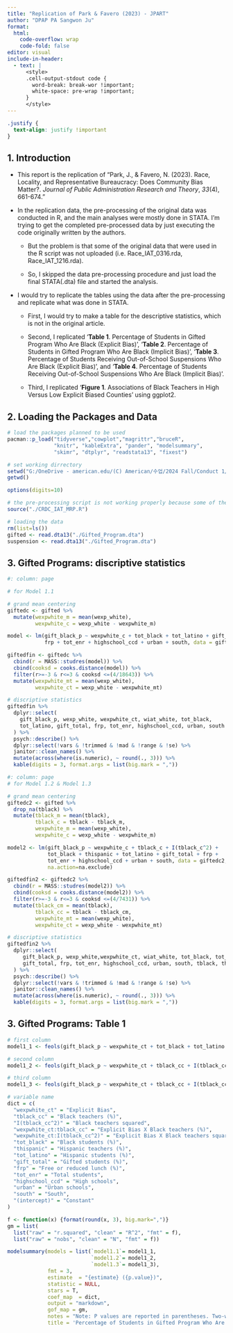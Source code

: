 ```yaml
---
title: "Replication of Park & Favero (2023) - JPART"
author: "DPAP PA Sangwon Ju"
format: 
  html:
    code-overflow: wrap
    code-fold: false
editor: visual
include-in-header:
  - text: |
      <style>
      .cell-output-stdout code {
        word-break: break-wor !important;
        white-space: pre-wrap !important;
      }
      </style>
---
```


```css
.justify {
  text-align: justify !important
}
```

::: justify
## 1. Introduction

-   This report is the replication of "Park, J., & Favero, N. (2023). Race, Locality, and Representative Bureaucracy: Does Community Bias Matter?. *Journal of Public Administration Research and Theory*, *33*(4), 661-674."

-   In the replication data, the pre-processing of the original data was conducted in R, and the main analyses were mostly done in STATA. I'm trying to get the completed pre-processed data by just executing the code originally written by the authors.

    -   But the problem is that some of the original data that were used in the R script was not uploaded (i.e. Race_IAT_0316.rda, Race_IAT_1216.rda).

    -   So, I skipped the data pre-processing procedure and just load the final STATA(.dta) file and started the analysis.

-   I would try to replicate the tables using the data after the pre-processing and replicate what was done in STATA.

    -   First, I would try to make a table for the descriptive statistics, which is not in the original article.

    -   Second, I replicated '**Table 1**. Percentage of Students in Gifted Program Who Are Black (Explicit Bias)', '**Table 2**. Percentage of Students in Gifted Program Who Are Black (Implicit Bias)', '**Table 3**. Percentage of Students Receiving Out-of-School Suspensions Who Are Black (Explicit Bias)', and '**Table 4**. Percentage of Students Receiving Out-of-School Suspensions Who Are Black (Implicit Bias)'.

    -   Third, I replicated '**Figure 1**. Associations of Black Teachers in High Versus Low Explicit Biased Counties' using ggplot2.

## 2. Loading the Packages and Data

```r
# load the packages planned to be used 
pacman::p_load("tidyverse","cowplot","magrittr","bruceR", 
               "knitr", "kableExtra", "pander", "modelsummary",
               "skimr", "dtplyr", "readstata13", "fixest")

# set working dirrectory
setwd("G:/OneDrive - american.edu/(C) American/수업/2024 Fall/Conduct 1/replication/ReplicationParkFavero2023")
getwd() 

options(digits=10)
```

```r
# the pre-processing script is not working properly because some of the rda files are missing
source("./CRDC_IAT_MRP.R") 
```

```r
# loading the data 
rm(list=ls())
gifted <- read.dta13("./Gifted_Program.dta")
suspension <- read.dta13("./Gifted_Program.dta")
```

## 3. Gifted Programs: discriptive statistics

```r
#: column: page

# for Model 1.1

# grand mean centering 
giftedc <- gifted %>%
  mutate(wexpwhite_m = mean(wexp_white),
         wexpwhite_c = wexp_white - wexpwhite_m)

model <- lm(gift_black_p ~ wexpwhite_c + tot_black + tot_latino + gift_total + 
            frp + tot_enr + highschool_ccd + urban + south, data = giftedc)

giftedfin <- giftedc %>% 
  cbind(r = MASS::studres(model)) %>% 
  cbind(cooksd = cooks.distance(model)) %>% 
  filter(r>=-3 & r<=3 & cooksd <=(4/18643)) %>%
  mutate(wexpwhite_mt = mean(wexp_white),
         wexpwhite_ct = wexp_white - wexpwhite_mt)

# discriptive statistics 
giftedfin %>%
  dplyr::select(
    gift_black_p, wexp_white, wexpwhite_ct, wiat_white, tot_black, 
    tot_latino, gift_total, frp, tot_enr, highschool_ccd, urban, south
  ) %>%
  psych::describe() %>% 
  dplyr::select(!vars & !trimmed & !mad & !range & !se) %>%
  janitor::clean_names() %>% 
  mutate(across(where(is.numeric), ~ round(., 3))) %>% 
  kable(digits = 3, format.args = list(big.mark = ",")) 
```

```r
#: column: page
# for Model 1.2 & Model 1.3

# grand mean centering 
giftedc2 <- gifted %>%
  drop_na(tblack) %>% 
  mutate(tblack_m = mean(tblack),
         tblack_c = tblack - tblack_m, 
         wexpwhite_m = mean(wexp_white),
         wexpwhite_c = wexp_white - wexpwhite_m)

model2 <- lm(gift_black_p ~ wexpwhite_c + tblack_c + I(tblack_c^2) + 
             tot_black + thispanic + tot_latino + gift_total + frp + 
             tot_enr + highschool_ccd + urban + south, data = giftedc2,
             na.action=na.exclude) 

giftedfin2 <- giftedc2 %>% 
  cbind(r = MASS::studres(model2)) %>% 
  cbind(cooksd = cooks.distance(model2)) %>% 
  filter(r>=-3 & r<=3 & cooksd <=(4/7431)) %>%
  mutate(tblack_cm = mean(tblack),
         tblack_cc = tblack - tblack_cm,
         wexpwhite_mt = mean(wexp_white),
         wexpwhite_ct = wexp_white - wexpwhite_mt)

# discriptive statistics 
giftedfin2 %>%
  dplyr::select(
     gift_black_p, wexp_white,wexpwhite_ct, wiat_white, tot_black, tot_latino,
     gift_total, frp, tot_enr, highschool_ccd, urban, south, tblack, thispanic
  ) %>%
  psych::describe() %>% 
  dplyr::select(!vars & !trimmed & !mad & !range & !se) %>%
  janitor::clean_names() %>% 
  mutate(across(where(is.numeric), ~ round(., 3))) %>% 
  kable(digits = 3, format.args = list(big.mark = ",")) 

```

## 3. Gifted Programs: Table 1

```r
# first column
model1_1 <- feols(gift_black_p ~ wexpwhite_ct + tot_black + tot_latino + gift_total + frp + tot_enr + highschool_ccd + urban + south, vcov = ~ leaid + fips, data = giftedfin)

# second column
model1_2 <- feols(gift_black_p ~ wexpwhite_ct + tblack_cc + I(tblack_cc^2) + tot_black + + thispanic + tot_latino + gift_total + frp + tot_enr + highschool_ccd + urban + south, vcov = ~ leaid + fips, data = giftedfin2)

# third column
model1_3 <- feols(gift_black_p ~ wexpwhite_ct + tblack_cc + I(tblack_cc^2) + wexpwhite_ct * tblack_cc + wexpwhite_ct * I(tblack_cc^2) + tot_black + + thispanic + tot_latino + gift_total + frp + tot_enr + highschool_ccd + urban + south, vcov = ~ leaid + fips, data = giftedfin2)

# variable name
dict = c(
  "wexpwhite_ct" = "Explicit Bias",
  "tblack_cc" = "Black teachers (%)",
  "I(tblack_cc^2)" = "Black teachers squared",
  "wexpwhite_ct:tblack_cc" = "Explicit Bias X Black teachers (%)",
  "wexpwhite_ct:I(tblack_cc^2)" = "Explicit Bias X Black teachers squared",
  "tot_black" = "Black students (%)",
  "thispanic" = "Hispanic teachers (%)",
  "tot_latino" = "Hispanic students (%)",
  "gift_total" = "Gifted students (%)",
  "frp" = "Free or reduced lunch (%)",
  "tot_enr" = "Total students",
  "highschool_ccd" = "High schools",
  "urban" = "Urban schools",
  "south" = "South",
  "(intercept)" = "Constant"
)

f <- function(x) {format(round(x, 3), big.mark=",")}
gm = list(
  list("raw" = "r.squared", "clean" = "R^2", "fmt" = f),
  list("raw" = "nobs", "clean" = "N", "fmt" = f))

modelsummary(models = list(`model1.1`= model1_1,
                           `model1.2`= model1_2, 
                           `model1.3`= model1_3),
             fmt = 3, 
             estimate  = "{estimate} ({p.value})",
             statistic = NULL,
             stars = T,
             coef_map  = dict,
             output = "markdown",
             gof_map = gm,
             notes = "Note: P values are reported in parentheses. Two-way clustered robust standard errors are used. The explicit bias and the percentage of Black teachers variables are mean-centered.",
             title = 'Percentage of Students in Gifted Program Who Are Black (Explicit Bias)')




```
:::
